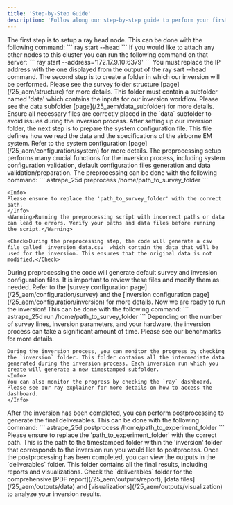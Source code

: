 ```yaml
---
title: 'Step-by-Step Guide'
description: 'Follow along our step-by-step guide to perform your first inversion with Astrape.'
---
```


<Steps>
  <Step title="Start Ray">
    The first step is to setup a ray head node. This can be done with the following command: 
    ```
    ray start --head
    ```
    If you would like to attach any other nodes to this cluster you can run the following command on that server: 
    ```
     ray start --address='172.17.9.10:6379'
    ```
    <Warning>You must replace the IP address with the one displayed from the output of the ray sart --head command.</Warning>
  </Step>
  <Step title="Setup Folder Structure">
    The second step is to create a folder in which our inversion will be performed. Please see the survey folder structure [page](/25_aem/structure) for more details. 
    This folder must contain a subfolder named 'data' which contains the inputs for our inversion workflow. 
    Please see the data subfolder [page](/25_aem/data_subfolder) for more details. 
    <Tip>Ensure all necessary files are correctly placed in the `data` subfolder to avoid issues during the inversion process.</Tip>
  </Step>
  <Step title="Prepare System Configuration File">
    After setting up our inversion folder, the next step is to prepare the system configuration file. This file defines how we read the data and the specifications of the airborne EM system. 
    Refer to the system configuration [page](/25_aem/configuration/system) for more details. 
  </Step>
  <Step title="Preprocessing ">
    The preprocessing setup performs many crucial functions for the inversion process, including system configuration validation, default configuration files generation and data validation/preparation. The preprocessing can be done with the following command:
    ```
    astrape_25d preprocess /home/path_to_survey_folder
    ```

    <Info>
    Please ensure to replace the 'path_to_survey_folder' with the correct path. 
    </Info>
    <Warning>Running the preprocessing script with incorrect paths or data can lead to errors. Verify your paths and data files before running the script.</Warning>

    <Check>During the preprocessing step, the code will generate a csv file called 'inversion_data.csv' which contain the data that will be used for the inversion. This ensures that the original data is not modified.</Check>
  </Step>
  <Step title="Modify Survey + Inversion Configuration Files">
    During preprocessing the code will generate default survey and inversion configuration files. It is important to review these files and modify them as needed.
    Refer to the [survey configuration page](/25_aem/configuration/survey) and the [inversion configuration page](/25_aem/configuration/inversion) for more details.
  </Step>
  <Step title="Run Inversion">
    Now we are ready to run the inversion! This can be done with the following command: 
    ```
    astrape_25d run /home/path_to_survey_folder
    ```
    <Warning>Depending on the number of survey lines, inversion parameters, and your hardware, the inversion process can take a significant amount of time. Please see our benchmarks for more details.</Warning> 

    During the inversion process, you can monitor the progress by checking the `inversion` folder. This folder contains all the intermediate data generated during the inversion process. Each inversion run which you create will generate a new timestamped subfolder.
    <Info>
    You can also monitor the progress by checking the `ray` dashboard. Please see our ray explainer for more details on how to access the dashboard.
    </Info>
  </Step>
    <Step title="Postprocessing">
    After the inversion has been completed, you can perform postprocessing to generate the final deliverables. This can be done with the following command: 
    ```
    astrape_25d postprocess /home/path_to_experiment_folder
    ```
    <Info>
    Please ensure to replace the 'path_to_experiment_folder' with the correct path. This is the path to the timestamped folder within the 'inversion' folder that corresponds to the inversion run you would like to postprocess.
    </Info>
    Once the postprocessing has been completed, you can view the outputs in the `deliverables` folder. This folder contains all the final results, including reports and visualizations.
    <Check>Check the `deliverables` folder for the comprehensive [PDF report](/25_aem/outputs/report), [data files](/25_aem/outputs/data) and [visualizations](/25_aem/outputs/visualization) to analyze your inversion results.</Check>

  </Step>
</Steps>
